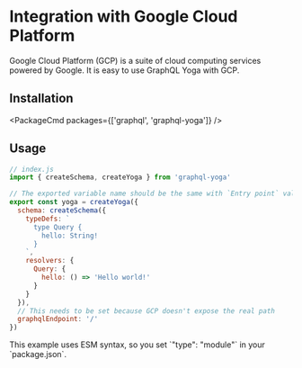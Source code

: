 
# Integration with Google Cloud Platform

Google Cloud Platform (GCP) is a suite of cloud computing services powered by Google.
It is easy to use GraphQL Yoga with GCP.

## Installation

<PackageCmd packages={['graphql', 'graphql-yoga']} />

## Usage

```js
// index.js
import { createSchema, createYoga } from 'graphql-yoga'

// The exported variable name should be the same with `Entry point` value defined in Cloud Functions configuration
export const yoga = createYoga({
  schema: createSchema({
    typeDefs: `
      type Query {
        hello: String!
      }
    `,
    resolvers: {
      Query: {
        hello: () => 'Hello world!'
      }
    }
  }),
  // This needs to be set because GCP doesn't expose the real path
  graphqlEndpoint: '/'
})
```

<Callout>
  This example uses ESM syntax, so you set `"type": "module"` in your
  `package.json`.
</Callout>
